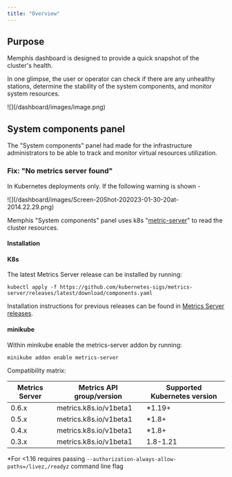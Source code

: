```yaml
---
title: "Overview"
---
```


## Purpose

Memphis dashboard is designed to provide a quick snapshot of the cluster's
health.

In one glimpse, the user or operator can check if there are any unhealthy
stations, determine the stability of the system components, and monitor system
resources.

<Frame>
  ![](/dashboard/images/image.png)
<Frame>

## System components panel

The "System components" panel had made for the infrastructure administrators to
be able to track and monitor virtual resources utilization.

### Fix: "No metrics server found"

In Kubernetes deployments only. If the following warning is shown -

<Frame>
  ![](/dashboard/images/Screen-20Shot-202023-01-30-20at-2014.22.29.png)
</Frame>

Memphis "System components" panel uses k8s
"[metric-server](https://kubernetes-sigs.github.io/metrics-server/)" to read the
cluster resources.

#### Installation

#### K8s

The latest Metrics Server release can be installed by running:

```
kubectl apply -f https://github.com/kubernetes-sigs/metrics-server/releases/latest/download/components.yaml
```

Installation instructions for previous releases can be found in
[Metrics Server releases](https://github.com/kubernetes-sigs/metrics-server/releases).

#### minikube

Within minikube enable the metrics-server addon by running:

```
minikube addon enable metrics-server
```

Compatibility matrix:

| Metrics Server | Metrics API group/version | Supported Kubernetes version |
| -------------- | ------------------------- | ---------------------------- |
| 0.6.x          | metrics.k8s.io/v1beta1    | \*1.19+                      |
| 0.5.x          | metrics.k8s.io/v1beta1    | \*1.8+                       |
| 0.4.x          | metrics.k8s.io/v1beta1    | \*1.8+                       |
| 0.3.x          | metrics.k8s.io/v1beta1    | 1.8-1.21                     |

\*For \<1.16 requires passing
`--authorization-always-allow-paths=/livez,/readyz` command line flag

